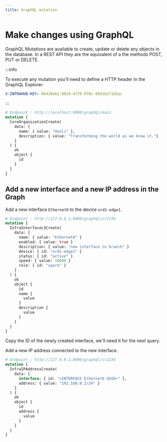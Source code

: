 ```yaml
---
title: GraphQL mutation
---
```


# Make changes using GraphQL

GraphQL Mutations are available to create, update or delete any objects in the database. In a REST API they are the equivalent of a the methods POST, PUT or DELETE.

:::info

To execute any mutation you'll need to define a HTTP header in the GraphQL Explorer:

  ```yaml
  X-INFRAHUB-KEY: 06438eb2-8019-4776-878c-0941b1f1d1ec
  ```

:::

```graphql # Create a new organization
# Endpoint : http://localhost:8000/graphql/main
mutation {
  CoreOrganizationCreate(
    data: {
      name: { value: "Hooli" },
      description: { value: "Transforming the world as we know it."}
    }
  ) {
    ok
    object {
      id
    }
  }
}
```

## Add a new interface and a new IP address in the Graph

Add a new interface `Ethernet0` to the device `ord1-edge1`.

```graphql
# Endpoint : http://127.0.0.1:8000/graphql/cr1234
mutation {
  InfraInterfaceL3Create(
    data: {
      name: { value: "Ethernet0" }
      enabled: { value: true }
      description: { value: "new interface in branch" }
      device: { id: "ord1-edge1" }
      status: { id: "active" }
      speed: { value: 10000 }
      role: { id: "spare" }
    }
  ) {
    ok
    object {
      id
      name {
        value
      }
      description {
        value
      }
    }
  }
}
```

Copy the ID of the newly created interface, we'll need it for the next query.

Add a new IP address connected to the new interface.

```graphql
# Endpoint : http://127.0.0.1:8000/graphql/cr1234
mutation {
  InfraIPAddressCreate(
    data: {
      interface: { id: "<INTERFACE Ethernet0 UUID>" },
      address: { value: "192.168.0.2/24" }
    }
  ) {
    ok
    object {
      id
      address {
        value
      }
    }
  }
}
```
